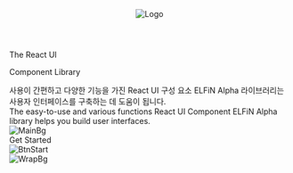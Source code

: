 

<Meta title="GettingStarted/Introduction" />

<style>{`

  .logo{
    width:17%;
    height:auto;
    position:absolute;
    right:3%;
    top:3%;
  }

  main .main_title{
    width:100%;
    margin-bottom:4.5%;
  }

  .main_title p{
    font-size:3.3rem;
    font-weight:900;
    line-height:50px;
    font-family:'Noto Sans CJK KR';
  }

  .main_title p:first-child{
    color:#263238;
  }

  .main_title p:last-child{
    color:#1387FF;
  }

  .main_p{
    font-size:21px;
    line-height:24px;
    margin-bottom:10px;
    font-family:'Noto Sans CJK KR';
    letter-spacing:1px;
  }

  .main_last_p{
    margin-bottom:3%;
  }

  .btn_wrap{
    position:relative;
    width:170px;
    height:40px;
    border-radius:30px;
    background-color:#1387FF;
    color:#fff;
    padding-left:20px;
    line-height:40px;
    cursor:pointer;
  }

  .btn_start{
    font-size:21px;
    font-weight:500;
  }

  .btn_arrow{
    position:absolute;
    right:5%;
    top:50%;
    transform:translateY(-50%);
    width:9px;
    height:auto;
  }

  .btn_wrap:hover{
    box-shadow:0px 0px 0px 5px rgba(19, 135, 255, 0.2);
    font-weight:600;
  }

  .main_img{
    width:35%;
    height:auto;
    position:absolute;
    right:8%;
    top:13%;
    z-index:9;
  }

  .wrap_bg{
    position:absolute;
    left:0;
    right:0;
    bottom:0;
    z-index:1;
  }

`}</style>

<header className="logo">
    <img src={Logo} alt="Logo" />
</header>
<main>
  <div className="main_title">
    <p>The React UI</p>
    <p>Component Library</p>
  </div>

  <div className="main_p">
    <div>사용이 간편하고 다양한 기능을 가진 React UI 구성 요소 ELFiN Alpha 라이브러리는</div>
    <div>사용자 인터페이스를 구축하는 데 도움이 됩니다.</div>
  </div>

  <div className="main_p main_last_p">
    <div>The easy-to-use and various functions React UI Component ELFiN Alpha</div>
    <div>library helps you build user interfaces.</div>
  </div>

  <img src={MainImg} alt="MainBg" className="main_img" />

  <div className="btn_wrap">
    <div className="btn_start">Get Started</div>
    <img src={BtnStart} alt="BtnStart" className="btn_arrow"/>
  </div>

  <img src={WrapBg} alt="WrapBg" className="wrap_bg"/>
</main>


